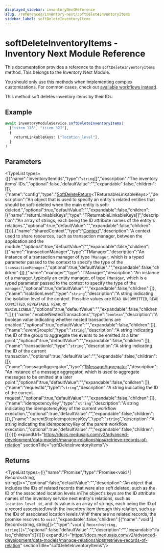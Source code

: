 ```yaml
---
displayed_sidebar: inventoryNextReference
slug: /references/inventory-next/softDeleteInventoryItems
sidebar_label: softDeleteInventoryItems
---
```



# softDeleteInventoryItems - Inventory Next Module Reference

This documentation provides a reference to the `softDeleteInventoryItems` method. This belongs to the Inventory Next Module.

<Note>

You should only use this methods when implementing complex customizations. For common cases, check out [available workflows instead](/medusa-workflows-reference).

</Note>

This method soft deletes inventory items by their IDs.

## Example

```ts
await inventoryModuleService.softDeleteInventoryItems(
  ["iitem_123", "iitem_321"],
  {
    returnLinkableKeys: ["location_level"],
  }
)
```

## Parameters

<TypeList types={[{"name":"inventoryItemIds","type":"`string`[]","description":"The inventory items' IDs.","optional":false,"defaultValue":"","expandable":false,"children":[]},{"name":"config","type":"[SoftDeleteReturn](../../../interfaces/inventory_next.SoftDeleteReturn/page.mdx)&#60;TReturnableLinkableKeys&#62;","description":"An object that is used to specify an entity's related entities that should be soft-deleted when the main entity is soft-deleted.","optional":true,"defaultValue":"","expandable":false,"children":[{"name":"returnLinkableKeys","type":"TReturnableLinkableKeys[]","description":"An array of strings, each being the ID attribute names of the entity's relations.","optional":true,"defaultValue":"","expandable":false,"children":[]}]},{"name":"sharedContext","type":"[Context](../../../interfaces/inventory_next.Context/page.mdx)","description":"A context used to share resources, such as transaction manager, between the application and the module.","optional":true,"defaultValue":"","expandable":false,"children":[{"name":"transactionManager","type":"TManager","description":"An instance of a transaction manager of type `TManager`, which is a typed parameter passed to the context to specify the type of the `transactionManager`.","optional":true,"defaultValue":"","expandable":false,"children":[]},{"name":"manager","type":"TManager","description":"An instance of a manager, typically an entity manager, of type `TManager`, which is a typed parameter passed to the context to specify the type of the `manager`.","optional":true,"defaultValue":"","expandable":false,"children":[]},{"name":"isolationLevel","type":"`string`","description":"A string indicating the isolation level of the context. Possible values are `READ UNCOMMITTED`, `READ COMMITTED`, `REPEATABLE READ`, or `SERIALIZABLE`.","optional":true,"defaultValue":"","expandable":false,"children":[]},{"name":"enableNestedTransactions","type":"`boolean`","description":"A boolean value indicating whether nested transactions are enabled.","optional":true,"defaultValue":"","expandable":false,"children":[]},{"name":"eventGroupId","type":"`string`","description":"A string indicating the ID of the group to aggregate the events to be emitted at a later point.","optional":true,"defaultValue":"","expandable":false,"children":[]},{"name":"transactionId","type":"`string`","description":"A string indicating the ID of the current transaction.","optional":true,"defaultValue":"","expandable":false,"children":[]},{"name":"messageAggregator","type":"[IMessageAggregator](../../../interfaces/inventory_next.IMessageAggregator/page.mdx)","description":"An instance of a message aggregator, which is used to aggregate messages to be emitted at a later point.","optional":true,"defaultValue":"","expandable":false,"children":[]},{"name":"requestId","type":"`string`","description":"A string indicating the ID of the current request.","optional":true,"defaultValue":"","expandable":false,"children":[]},{"name":"idempotencyKey","type":"`string`","description":"A string indicating the idempotencyKey of the current workflow execution.","optional":true,"defaultValue":"","expandable":false,"children":[]},{"name":"parentStepIdempotencyKey","type":"`string`","description":"A string indicating the idempotencyKey of the parent workflow execution.","optional":true,"defaultValue":"","expandable":false,"children":[]}]}]} expandUrl="https://docs.medusajs.com/v2/advanced-development/data-models/manage-relationships#retrieve-records-of-relation" sectionTitle="softDeleteInventoryItems"/>

## Returns

<TypeList types={[{"name":"Promise","type":"Promise&#60;void \\| Record&#60;string, string[]&#62;&#62;","optional":false,"defaultValue":"","description":"An object that includes the IDs of related records that were also soft deleted, such as the ID of the associated location levels.\nThe object's keys are the ID attribute names of the inventory service next entity's relations, such as `location_level_id`, and its value is an array of strings, each being the ID of a record associated\nwith the inventory item through this relation, such as the IDs of associated location levels.\n\nIf there are no related records, the promise resolves to `void`.","expandable":false,"children":[{"name":"void \\| Record&#60;string, string[]&#62;","type":"`void` \\| `Record<string, string[]>`","optional":false,"defaultValue":"","description":"","expandable":false,"children":[]}]}]} expandUrl="https://docs.medusajs.com/v2/advanced-development/data-models/manage-relationships#retrieve-records-of-relation" sectionTitle="softDeleteInventoryItems"/>
